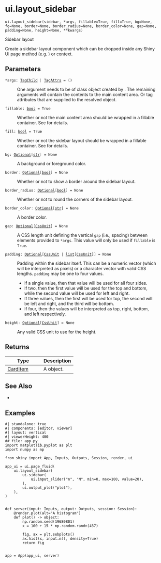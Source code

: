 # ui.layout_sidebar { #shiny.ui.layout_sidebar }

`ui.layout_sidebar(sidebar, *args, fillable=True, fill=True, bg=None, fg=None, border=None, border_radius=None, border_color=None, gap=None, padding=None, height=None, **kwargs)`

Sidebar layout

Create a sidebar layout component which can be dropped inside any Shiny UI page
method (e.g. [](:func:`~shiny.shiny.ui.page_fillable`)) or
[](:func:`~shiny.ui.card`) context.

## Parameters

<code><span class="parameter-name">*args</span><span class="parameter-annotation-sep">:</span> <span class="parameter-annotation">[TagChild](`htmltools.TagChild`) \| [TagAttrs](`htmltools.TagAttrs`)</span> <span class="parameter-default-sep">=</span> <span class="parameter-default">()</span></code>

:   One argument needs to be of class [](:class:`~shiny.ui.Sidebar`) object created by
    [](:func:`~shiny.ui.sidebar`). The remaining arguments will contain the contents to
    the main content area. Or tag attributes that are supplied to the resolved
    [](:class:`~htmltools.Tag`) object.

<code><span class="parameter-name">fillable</span><span class="parameter-annotation-sep">:</span> <span class="parameter-annotation">[bool](`bool`)</span> <span class="parameter-default-sep">=</span> <span class="parameter-default">True</span></code>

:   Whether or not the main content area should be wrapped in a fillable container.
    See [](:func:`~shiny.ui.as_fillable_container`) for details.

<code><span class="parameter-name">fill</span><span class="parameter-annotation-sep">:</span> <span class="parameter-annotation">[bool](`bool`)</span> <span class="parameter-default-sep">=</span> <span class="parameter-default">True</span></code>

:   Whether or not the sidebar layout should be wrapped in a fillable container. See
    [](:func:`~shiny.ui.as_fill_item`) for details.

<code><span class="parameter-name">bg</span><span class="parameter-annotation-sep">:</span> <span class="parameter-annotation">[Optional](`typing.Optional`)\[[str](`str`)\]</span> <span class="parameter-default-sep">=</span> <span class="parameter-default">None</span></code>

:   A background or foreground color.

<code><span class="parameter-name">border</span><span class="parameter-annotation-sep">:</span> <span class="parameter-annotation">[Optional](`typing.Optional`)\[[bool](`bool`)\]</span> <span class="parameter-default-sep">=</span> <span class="parameter-default">None</span></code>

:   Whether or not to show a border around the sidebar layout.

<code><span class="parameter-name">border_radius</span><span class="parameter-annotation-sep">:</span> <span class="parameter-annotation">[Optional](`typing.Optional`)\[[bool](`bool`)\]</span> <span class="parameter-default-sep">=</span> <span class="parameter-default">None</span></code>

:   Whether or not to round the corners of the sidebar layout.

<code><span class="parameter-name">border_color</span><span class="parameter-annotation-sep">:</span> <span class="parameter-annotation">[Optional](`typing.Optional`)\[[str](`str`)\]</span> <span class="parameter-default-sep">=</span> <span class="parameter-default">None</span></code>

:   A border color.

<code><span class="parameter-name">gap</span><span class="parameter-annotation-sep">:</span> <span class="parameter-annotation">[Optional](`typing.Optional`)\[[CssUnit](`shiny.ui.css.CssUnit`)\]</span> <span class="parameter-default-sep">=</span> <span class="parameter-default">None</span></code>

:   A CSS length unit defining the vertical `gap` (i.e., spacing) between elements
    provided to `*args`. This value will only be used if `fillable` is `True`.

<code><span class="parameter-name">padding</span><span class="parameter-annotation-sep">:</span> <span class="parameter-annotation">[Optional](`typing.Optional`)\[[CssUnit](`shiny.ui.css.CssUnit`) \| [list](`list`)\[[CssUnit](`shiny.ui.css.CssUnit`)\]\]</span> <span class="parameter-default-sep">=</span> <span class="parameter-default">None</span></code>

:   Padding within the sidebar itself. This can be a numeric vector (which will be
    interpreted as pixels) or a character vector with valid CSS lengths. `padding`
    may be one to four values.

    * If a single value, then that value will be used for all four sides.
    * If two, then the first value will be used for the top and bottom, while
      the second value will be used for left and right.
    * If three values, then the first will be used for top, the second will be left
      and right, and the third will be bottom.
    * If four, then the values will be interpreted as top, right, bottom, and left
      respectively.

<code><span class="parameter-name">height</span><span class="parameter-annotation-sep">:</span> <span class="parameter-annotation">[Optional](`typing.Optional`)\[[CssUnit](`shiny.ui.css.CssUnit`)\]</span> <span class="parameter-default-sep">=</span> <span class="parameter-default">None</span></code>

:   Any valid CSS unit to use for the height.

## Returns

| Type                                  | Description                       |
|---------------------------------------|-----------------------------------|
| [CardItem](`shiny.ui._card.CardItem`) | A [](:class:`~htmltools.Tag`) object. |

## See Also

* [](:func:`~shiny.ui.sidebar`)

## Examples


```shinylive-python
#| standalone: true
#| components: [editor, viewer]
#| layout: vertical
#| viewerHeight: 400
## file: app.py
import matplotlib.pyplot as plt
import numpy as np

from shiny import App, Inputs, Outputs, Session, render, ui

app_ui = ui.page_fluid(
    ui.layout_sidebar(
        ui.sidebar(
            ui.input_slider("n", "N", min=0, max=100, value=20),
        ),
        ui.output_plot("plot"),
    ),
)


def server(input: Inputs, output: Outputs, session: Session):
    @render.plot(alt="A histogram")
    def plot() -> object:
        np.random.seed(19680801)
        x = 100 + 15 * np.random.randn(437)

        fig, ax = plt.subplots()
        ax.hist(x, input.n(), density=True)
        return fig


app = App(app_ui, server)

```

